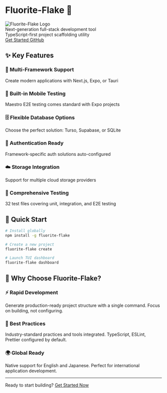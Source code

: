 
<div className="text-center py-16 pb-8">

# Fluorite-Flake 🚀

<Bleed>
  <div className="flex justify-center items-center my-8">
    <img src="/fluorite-flake-logo.png" alt="Fluorite-Flake Logo" className="w-64 h-64 block" />
  </div>
</Bleed>

<div className="text-xl text-gray-700 dark:text-gray-200 my-4 mb-12 leading-relaxed">
Next-generation full-stack development tool<br />
TypeScript-first project scaffolding utility
</div>

<div className="flex gap-4 justify-center flex-wrap my-8">
  <a href="/en-US/get-started" className="inline-block px-6 py-3 bg-blue-600 text-white rounded-lg no-underline font-bold whitespace-nowrap hover:bg-blue-700 transition-colors">
    Get Started
  </a>
  <a href="https://github.com/kotsutsumi/fluorite-flake" className="inline-block px-6 py-3 border border-blue-600 text-blue-600 dark:text-blue-400 rounded-lg no-underline font-bold whitespace-nowrap hover:bg-blue-50 transition-colors">
    GitHub
  </a>
</div>

</div>



## ✨ Key Features

<div className="grid grid-cols-[repeat(auto-fit,minmax(250px,1fr))] gap-6 my-8">

<div className="p-6 border border-gray-200 dark:border-gray-700 rounded-lg bg-gray-50 dark:bg-gray-800">
  <h3 className="m-0 mb-4 text-blue-600 dark:text-blue-400">🎯 Multi-Framework Support</h3>
  <span className="m-0 text-gray-700 dark:text-gray-200 text-sm block">
    Create modern applications with Next.js, Expo, or Tauri
  </span>
</div>

<div className="p-6 border border-gray-200 dark:border-gray-700 rounded-lg bg-gray-50 dark:bg-gray-800">
  <h3 className="m-0 mb-4 text-blue-600 dark:text-blue-400">📱 Built-in Mobile Testing</h3>
  <span className="m-0 text-gray-700 dark:text-gray-200 text-sm block">
    Maestro E2E testing comes standard with Expo projects
  </span>
</div>

<div className="p-6 border border-gray-200 dark:border-gray-700 rounded-lg bg-gray-50 dark:bg-gray-800">
  <h3 className="m-0 mb-4 text-blue-600 dark:text-blue-400">🗄️ Flexible Database Options</h3>
  <span className="m-0 text-gray-700 dark:text-gray-200 text-sm block">
    Choose the perfect solution: Turso, Supabase, or SQLite
  </span>
</div>

<div className="p-6 border border-gray-200 dark:border-gray-700 rounded-lg bg-gray-50 dark:bg-gray-800">
  <h3 className="m-0 mb-4 text-blue-600 dark:text-blue-400">🔐 Authentication Ready</h3>
  <span className="m-0 text-gray-700 dark:text-gray-200 text-sm block">
    Framework-specific auth solutions auto-configured
  </span>
</div>

<div className="p-6 border border-gray-200 dark:border-gray-700 rounded-lg bg-gray-50 dark:bg-gray-800">
  <h3 className="m-0 mb-4 text-blue-600 dark:text-blue-400">☁️ Storage Integration</h3>
  <span className="m-0 text-gray-700 dark:text-gray-200 text-sm block">
    Support for multiple cloud storage providers
  </span>
</div>

<div className="p-6 border border-gray-200 dark:border-gray-700 rounded-lg bg-gray-50 dark:bg-gray-800">
  <h3 className="m-0 mb-4 text-blue-600 dark:text-blue-400">🧪 Comprehensive Testing</h3>
  <span className="m-0 text-gray-700 dark:text-gray-200 text-sm block">
    32 test files covering unit, integration, and E2E testing
  </span>
</div>

</div>

## 🚀 Quick Start

```bash
# Install globally
npm install -g fluorite-flake

# Create a new project
fluorite-flake create

# Launch TUI dashboard
fluorite-flake dashboard
```

## 🌟 Why Choose Fluorite-Flake?

<div className="grid grid-cols-[repeat(auto-fit,minmax(300px,1fr))] gap-8 my-8">

<div className="p-6 border border-gray-200 rounded-lg">
  <h3 className="m-0 mb-4 text-blue-600 dark:text-blue-400">⚡ Rapid Development</h3>
  <span className="m-0 text-gray-700 dark:text-gray-200 block">
    Generate production-ready project structure with a single command. Focus on building, not configuring.
  </span>
</div>

<div className="p-6 border border-gray-200 rounded-lg">
  <h3 className="m-0 mb-4 text-blue-600 dark:text-blue-400">🎯 Best Practices</h3>
  <span className="m-0 text-gray-700 dark:text-gray-200 block">
    Industry-standard practices and tools integrated. TypeScript, ESLint, Prettier configured by default.
  </span>
</div>

<div className="p-6 border border-gray-200 rounded-lg">
  <h3 className="m-0 mb-4 text-blue-600 dark:text-blue-400">🌍 Global Ready</h3>
  <span className="m-0 text-gray-700 dark:text-gray-200 block">
    Native support for English and Japanese. Perfect for international application development.
  </span>
</div>

</div>

---

<div className="text-center py-8">
  <span className="text-gray-700 dark:text-gray-200 mb-4 block">
    Ready to start building?
  </span>
  <a href="/en-US/get-started" className="inline-block px-8 py-4 bg-blue-600 text-white rounded-lg no-underline font-bold text-lg whitespace-nowrap hover:bg-blue-700 transition-colors">
    Get Started Now
  </a>
</div>